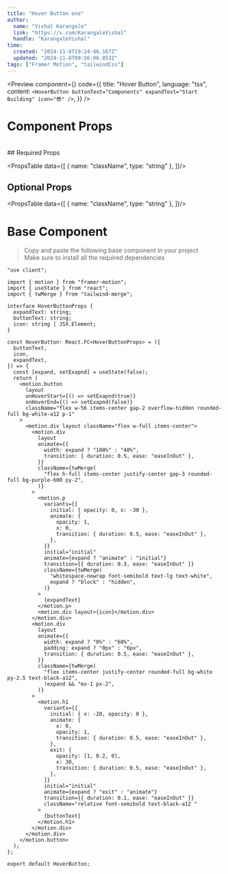 ```yaml
---
title: "Hover Button one"
author: 
  name: "Vishal Karangale"
  link: "https://x.com/KarangaleVishal"
  handle: "KarangaleVishal"
time:
  created: "2024-11-8T19:24:46.167Z"
  updated: "2024-11-8T09:56:06.853Z"
tags: ["Framer Motion", "tailwindCss"]
---
```


<Preview 
  component={<HoverButtonOneExample />}
  code={{
  title: "Hover Button",
  language: "tsx",
  content: `
    <HoverButton
        buttonText="Components"
        expandText="Start Building"
        icon="😎"
    />
  `,
}}
/>

# Component Props
<br />
## Required Props

<PropsTable data={[
  {
    name: "className",
    type: "string"
  },
]}/>

## Optional Props

<PropsTable data={[
  {
    name: "className",
    type: "string"
  },
]}/>

# Base Component

> Copy and paste the following base component in your project\
> Make sure to install all the required dependencies

```tsx title="HoverButton.tsx" showLineNumbers=true
"use client";

import { motion } from "framer-motion";
import { useState } from "react";
import { twMerge } from "tailwind-merge";

interface HoverButtonProps {
  expandText: string;
  buttonText: string;
  icon: string | JSX.Element;
}

const HoverButton: React.FC<HoverButtonProps> = ({
  buttonText,
  icon,
  expandText,
}) => {
  const [expand, setExapnd] = useState(false);
  return (
    <motion.button
      layout
      onHoverStart={() => setExapnd(true)}
      onHoverEnd={() => setExapnd(false)}
      className="flex w-56 items-center gap-2 overflow-hidden rounded-full bg-white-a12 p-1"
    >
      <motion.div layout className="flex w-full items-center">
        <motion.div
          layout
          animate={{
            width: expand ? "100%" : "40%",
            transition: { duration: 0.5, ease: "easeInOut" },
          }}
          className={twMerge(
            "flex h-full items-center justify-center gap-3 rounded-full bg-purple-600 py-2",
          )}
        >
          <motion.p
            variants={{
              initial: { opacity: 0, x: -30 },
              animate: {
                opacity: 1,
                x: 0,
                transition: { duration: 0.5, ease: "easeInOut" },
              },
            }}
            initial="initial"
            animate={expand ? "animate" : "initial"}
            transition={{ duration: 0.3, ease: "easeInOut" }}
            className={twMerge(
              "whitespace-nowrap font-semibold text-lg text-white",
              expand ? "block" : "hidden",
            )}
          >
            {expandText}
          </motion.p>
          <motion.div layout>{icon}</motion.div>
        </motion.div>
        <motion.div
          layout
          animate={{
            width: expand ? "0%" : "60%",
            padding: expand ? "0px" : "6px",
            transition: { duration: 0.5, ease: "easeInOut" },
          }}
          className={twMerge(
            "flex items-center justify-center rounded-full bg-white py-2.5 text-black-a12",
            !expand && "mx-1 px-2",
          )}
        >
          <motion.h1
            variants={{
              initial: { x: -20, opacity: 0 },
              animate: {
                x: 0,
                opacity: 1,
                transition: { duration: 0.5, ease: "easeInOut" },
              },
              exit: {
                opacity: [1, 0.2, 0],
                x: 30,
                transition: { duration: 0.5, ease: "easeInOut" },
              },
            }}
            initial="initial"
            animate={expand ? "exit" : "animate"}
            transition={{ duration: 0.1, ease: "easeInOut" }}
            className="relative font-semibold text-black-a12 "
          >
            {buttonText}
          </motion.h1>
        </motion.div>
      </motion.div>
    </motion.button>
  );
};

export default HoverButton;
```